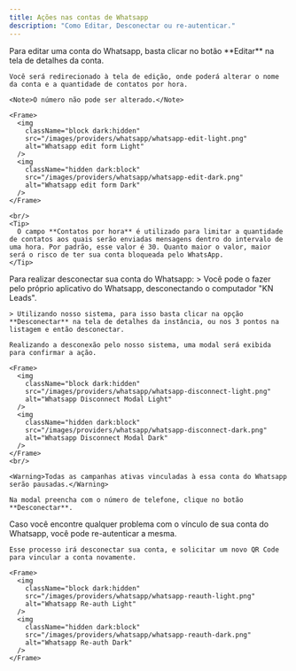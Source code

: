 ```yaml
---
title: Ações nas contas de Whatsapp
description: "Como Editar, Desconectar ou re-autenticar."
---
```


<Tabs>
  <Tab title="Editar">
    Para editar uma conta do Whatsapp, basta clicar no botão **Editar** na tela de detalhes da conta.
    
    Você será redirecionado à tela de edição, onde poderá alterar o nome da conta e a quantidade de contatos por hora.
    
    <Note>O número não pode ser alterado.</Note>

    <Frame>
      <img
        className="block dark:hidden"
        src="/images/providers/whatsapp/whatsapp-edit-light.png"
        alt="Whatsapp edit form Light"
      />
      <img
        className="hidden dark:block"
        src="/images/providers/whatsapp/whatsapp-edit-dark.png"
        alt="Whatsapp edit form Dark"
      />
    </Frame>
    
    <br/>
    <Tip>
      O campo **Contatos por hora** é utilizado para limitar a quantidade de contatos aos quais serão enviadas mensagens dentro do intervalo de uma hora. Por padrão, esse valor é 30. Quanto maior o valor, maior será o risco de ter sua conta bloqueada pelo WhatsApp.
    </Tip>

  </Tab>

  <Tab title="Desconectar">
    Para realizar desconectar sua conta do Whatsapp:
    > Você pode o fazer pelo próprio aplicativo do Whatsapp, desconectando o computador "KN Leads".

    > Utilizando nosso sistema, para isso basta clicar na opção **Desconectar** na tela de detalhes da instância, ou nos 3 pontos na listagem e então desconectar.
    
    Realizando a desconexão pelo nosso sistema, uma modal será exibida para confirmar a ação.

    <Frame>
      <img
        className="block dark:hidden"
        src="/images/providers/whatsapp/whatsapp-disconnect-light.png"
        alt="Whatsapp Disconnect Modal Light"
      />
      <img
        className="hidden dark:block"
        src="/images/providers/whatsapp/whatsapp-disconnect-dark.png"
        alt="Whatsapp Disconnect Modal Dark"
      />
    </Frame>
    <br/>

    <Warning>Todas as campanhas ativas vinculadas à essa conta do Whatsapp serão pausadas.</Warning>

    Na modal preencha com o número de telefone, clique no botão **Desconectar**.
  </Tab>
  
  <Tab title="Re-autenticar">
    Caso você encontre qualquer problema com o vínculo de sua conta do Whatsapp, você pode re-autenticar a mesma.

    Esse processo irá desconectar sua conta, e solicitar um novo QR Code para vincular a conta novamente.

    <Frame>
      <img
        className="block dark:hidden"
        src="/images/providers/whatsapp/whatsapp-reauth-light.png"
        alt="Whatsapp Re-auth Light"
      />
      <img
        className="hidden dark:block"
        src="/images/providers/whatsapp/whatsapp-reauth-dark.png"
        alt="Whatsapp Re-auth Dark"
      />
    </Frame>

  </Tab>
</Tabs>
